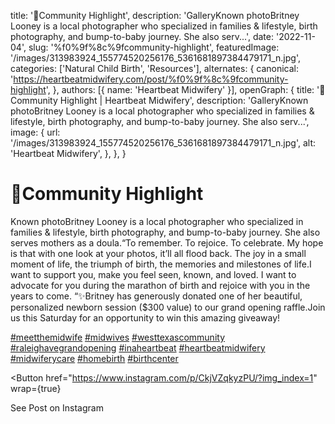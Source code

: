   title: '🌟Community Highlight',
  description: 'GalleryKnown photoBritney Looney is a local photographer who specialized in families & lifestyle, birth photography, and bump-to-baby journey. She also serv...',
  date: '2022-11-04',
  slug: '%f0%9f%8c%9fcommunity-highlight',
  featuredImage: '/images/313983924_155774520256176_5361681897384479171_n.jpg',
  categories: ['Natural Child Birth', 'Resources'],
  alternates: {
    canonical: 'https://heartbeatmidwifery.com/post/%f0%9f%8c%9fcommunity-highlight',
  },
  authors: [{ name: 'Heartbeat Midwifery' }],
  openGraph: {
    title: '🌟Community Highlight | Heartbeat Midwifery',
    description: 'GalleryKnown photoBritney Looney is a local photographer who specialized in families & lifestyle, birth photography, and bump-to-baby journey. She also serv...',
    image: {
      url: '/images/313983924_155774520256176_5361681897384479171_n.jpg',
      alt: 'Heartbeat Midwifery',
    },
  },
}


# 🌟Community Highlight

<Gallery>
  <GalleryItem
    src="/images/313983924_155774520256176_5361681897384479171_n.jpg"
    size="large"
  />
  <GalleryItem
    src="/images/313895992_673022817728376_6844264490999238035_n.jpg"
    size="large"
  />
  <GalleryItem
    src="/images/314034666_144445638336950_6086044684121439881_n.jpg"
    size="large"
  />
</Gallery>

Known photoBritney Looney is a local photographer who specialized in families & lifestyle, birth photography, and bump-to-baby journey. She also serves mothers as a doula.“To remember. To rejoice. To celebrate. My hope is that with one look at your photos, it’ll all flood back. The joy in a small moment of life, the triumph of birth, the memories and milestones of life.I want to support you, make you feel seen, known, and loved. I want to advocate for you during the marathon of birth and rejoice with you in the years to come.&nbsp;“✨Britney has generously donated one of her beautiful, personalized newborn session ($300 value) to our grand opening raffle.Join us this Saturday for an opportunity to win this amazing giveaway!

[#meetthemidwife](https://www.instagram.com/explore/tags/meetthemidwife/) [#midwives](https://www.instagram.com/explore/tags/midwives/) [#westtexascommunity](https://www.instagram.com/explore/tags/westtexascommunity/) [#raleighavegrandopening](https://www.instagram.com/explore/tags/raleighavegrandopening/) [#inaheartbeat](https://www.instagram.com/explore/tags/inaheartbeat/) [#heartbeatmidwifery](https://www.instagram.com/explore/tags/heartbeatmidwifery/) [#midwiferycare](https://www.instagram.com/explore/tags/midwiferycare/) [#homebirth](https://www.instagram.com/explore/tags/homebirth/) [#birthcenter](https://www.instagram.com/explore/tags/birthcenter/)

<Button
  href="https://www.instagram.com/p/CkjVZqkyzPU/?img_index=1"
  wrap={true}
>
  See Post on Instagram
</Button>
